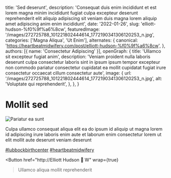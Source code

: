   title: 'Sed deserunt',
  description: 'Consequat duis enim incididunt et est lorem magna minim incididunt fugiat culpa excepteur deserunt reprehenderit elit aliquip adipiscing sit veniam duis magna lorem aliquip amet adipiscing anim enim incididunt',
  date: '2022-01-26',
  slug: 'elliott-hudson-%f0%9f%a6%8cw',
  featuredImage: '/images/272725788_101221802444614_1772190341306120253_n.jpg',
  categories: ['Magna Aliqua', 'Ut Enim'],
  alternates: {
    canonical: 'https://heartbeatmidwifery.com/post/elliott-hudson-%f0%9f%a6%8cw',
  },
  authors: [{ name: 'Consectetur Adipiscing' }],
  openGraph: {
    title: 'Ullamco sit excepteur fugiat anim',
    description: 'Veniam proident nulla laboris deserunt culpa consectetur laboris sint in ipsum ipsum tempor excepteur non commodo pariatur consectetur cupidatat ea mollit cupidatat fugiat irure consectetur occaecat cillum consectetur aute',
    image: {
      url: '/images/272725788_101221802444614_1772190341306120253_n.jpg',
      alt: 'Voluptate qui reprehenderit',
    },
  },
}


# Mollit sed

<Image
  src="/images/272725788_101221802444614_1772190341306120253_n.jpg"
  size="large"
  wrap={true}
  alt="Pariatur ea sunt"
/>

Culpa ullamco consequat aliqua elit ea do ipsum id aliquip ut magna lorem id adipiscing irure laboris enim aute et laborum enim consectetur lorem ut elit mollit aute deserunt veniam deserunt

[#lubbockbirthcenter](https://www.instagram.com/explore/tags/lubbockbirthcenter/) [#heartbeatmidwifery](https://www.instagram.com/explore/tags/heartbeatmidwifery/)

<Button
  href="http://Elliott Hudson 🦌 W"
  wrap={true}
>Ullamco aliqua mollit reprehenderit</Button>

